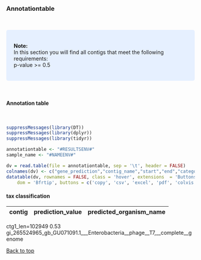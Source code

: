<br>

### Annotationtable

<br>

<style>
div.blue { background-color:#e6f0ff; border-radius: 5px; padding: 20px;}
</style>
<div class = "blue">
**Note:**   
In this section you will find all contigs that meet the following requirements:  
p-value >= 0.5     
</div>


<br>

#### **Annotation table**

<br>

```r
suppressMessages(library(DT))
suppressMessages(library(dplyr))
suppressMessages(library(tidyr))

annotationtable <- "#RESULTSENV#"
sample_name <- "#NAMEENV#"

dv = read.table(file = annotationtable, sep = '\t', header = FALSE)
colnames(dv) <- c("gene_prediction","contig_name","start","end","category")
datatable(dv, rownames = FALSE, class = 'hover', extensions  = 'Buttons', options = list(
    dom = 'Bfrtip', buttons = c('copy', 'csv', 'excel', 'pdf', 'colvis')))
```


#### tax classification

contig|  prediction_value|        predicted_organism_name|
|-|-|-|
ctg1_len=102949 0.53    gi_265524965_gb_GU071091.1___Enterobacteria__phage__T7,__complete__genome 

<a href="#top">Back to top</a>